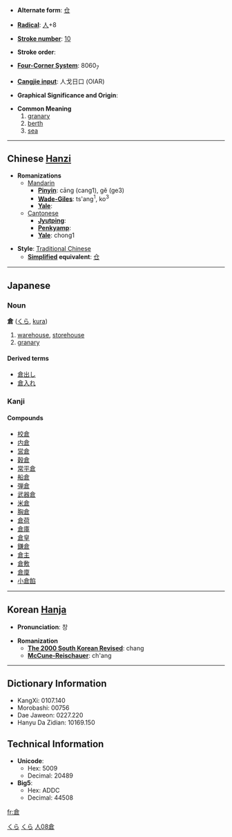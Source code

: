* '''Alternate form''': [[仓]]

* '''[[Wiktionary:Chinese radical index| Radical]]''': [[Wiktionary:Chinese radical index 人|人]]+8

* '''[[Wiktionary:Chinese total strokes index|Stroke number]]''': [[Wiktionary:Chinese total strokes index 10|10]]

* '''Stroke order''': 

* '''[[Wiktionary:Chinese four corner index|Four-Corner System]]''': 8060<sub>7</sub>

* '''[[Wiktionary:Chinese Cangjie index|Cangjie input]]''': 人戈日口 (OIAR)

* '''Graphical Significance and Origin''': 

* '''Common Meaning'''
*#[[granary]]
*# [[berth]]
*# [[sea]]

----

== Chinese [[Hanzi]] ==

* '''Romanizations'''
** [[Mandarin]]
*** '''[[Pinyin]]''': cāng (cang1), gě (ge3)
*** '''[[Wade-Giles]]''': ts'ang<sup>1</sup>, ko<sup>3</sup>
*** '''[[Yale]]''': 
**[[Cantonese]]
***'''[[Jyutping]]''':
***'''[[Penkyamp]]''': 
***'''[[Yale]]''': chong1

* '''Style''': [[Traditional Chinese]] 
** '''[[Simplified Chinese|Simplified]] equivalent''': [[仓]]


----

==Japanese==
[[Category:Japanese language|くら]]
===Noun===
[[Category:Japanese nouns|くら]]
'''倉''' ([[くら]], [[kura]])
# [[warehouse]], [[storehouse]]
# [[granary]]

====Derived terms====
*[[倉出し]]
*[[倉入れ]]


===Kanji===
{{kanji|[[そう]] ([[sō]])|[[くら]] ([[kura]])}}
====Compounds====
*[[校倉]]
*[[内倉]]
*[[営倉]]
*[[穀倉]]
*[[常平倉]]
*[[船倉]]
*[[弾倉]]
*[[武器倉]]
*[[米倉]]
*[[胸倉]]
*[[倉荷]]
*[[倉庫]]
*[[倉皇]]
*[[鎌倉]]
*[[倉主]]
*[[倉敷]]
*[[倉廩]]
*[[小倉餡]]

----

== Korean [[Hanja]] ==

* '''Pronunciation''': 창

* '''Romanization'''
** '''[[The 2000 South Korean Revised Romanization|The 2000 South Korean Revised]]''': chang
** '''[[McCune-Reischauer]]''': ch'ang

----

== Dictionary Information ==

* KangXi: 0107.140
* Morobashi: 00756
* Dae Jaweon: 0227.220
* Hanyu Da Zidian: 10169.150

== Technical Information ==

* '''Unicode''':
** Hex: 5009
** Decimal: 20489
* '''Big5''':
** Hex: ADDC
** Decimal: 44508

[[Category:Japanese kanji|人08倉]]

[[fr:倉]]